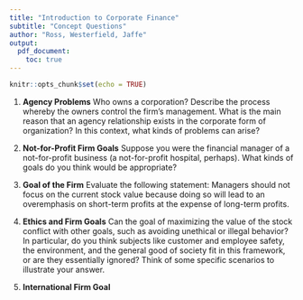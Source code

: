 ```yaml
---
title: "Introduction to Corporate Finance"
subtitle: "Concept Questions"
author: "Ross, Westerfield, Jaffe"
output:
  pdf_document:
    toc: true
---
```


```r
knitr::opts_chunk$set(echo = TRUE)
```

1. __Agency Problems__ Who owns a corporation? Describe the process whereby the owners control the firm's management. What is the main reason that an agency relationship exists in the corporate form of organization? In this context, what kinds of problems can arise?

2. __Not-for-Profit Firm Goals__ Suppose you were the financial manager of a not-for-profit business (a not-for-profit hospital, perhaps). What kinds of goals do you think would be appropriate?

3. __Goal of the Firm__ Evaluate the following statement: Managers should not focus on the current stock value because doing so will lead to an overemphasis on short-term profits at the expense of long-term profits.

4. __Ethics and Firm Goals__ Can the goal of maximizing the value of the stock conflict with other goals, such as avoiding unethical or illegal behavior? In particular, do you think subjects like customer and employee safety, the environment, and the general good of society fit in this framework, or are they essentially ignored? Think of some specific scenarios to illustrate your answer.

5. __International Firm Goal__
